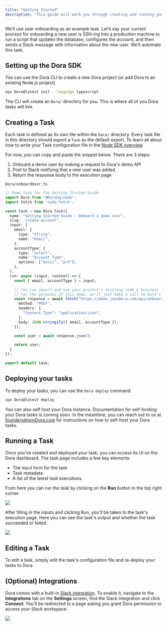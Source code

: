 ```yaml
---
title: "Getting Started"
description: "This guide will walk you through creating and running your first task on Dora."
---
```



We’ll use user onboarding as an example task.
Let’s say your current process for onboarding a new user is
SSH-ing into a production machine to run a script that updates the database,
configures the account, and then sends a Slack message with information about the new user.
We’ll automate this task.

## Setting up the Dora SDK

You can use the Dora CLI to create a new Dora project (or add Dora to an existing Node.js project)

```bash
npx Dora@latest init --language typescript
```

The CLI will create an `Dora/` directory for you. This is where all of you Dora tasks will live.

## Creating a Task

Each task is defined as its own file within the `Dora/` directory.
Every task file in this directory should export a `Task` as the default export.
To learn all about how to write your Task configuration file in the [Node SDK overview](/nodesdk/overview).

For now, you can copy and paste the snippet below. There are 3 steps:
1. Onboard a demo user by making a request to Dora's demo API
2. Post to Slack notifying that a new user was added
2. Return the response body to the execution page

`Dora/onboardUser.ts`
```typescript
// Demo task for the Getting Started Guide
import Dora from "@Dorahq/node";
import fetch from 'node-fetch';

const task = new Dora.Task({
  name: "Getting Started Guide - Onboard a demo user",
  slug: 'create-account',
  input: {
    email: {
      type: "string",
      name: "Email",
    },
    accountType: {
      type: "select",
      name: "Account Type",
      options: ["basic", "pro"],
    },
  },
  run: async (input, context) => {
    const { email, accountType } = input;

    // You can import and use your project's existing code & business logic.
    // For the purposes of this demo, we'll just make a call to Dora's demo API
    const response = await fetch("https://demo.joinDora.com/api/onboard", {
      method: "POST",
      headers: {
        "Content-Type": "application/json",
      },
      body: JSON.stringify({ email, accountType }),
    });

    const user = await response.json();

    return user;
  }
});

export default task;
```

## Deploying your tasks

To deploy your tasks, you can use the `Dora deploy` command.

```bash
npx Dora@latest deploy
```


You can also self host your Dora instance. 
Documentation for self-hosting your Dora tasks is coming soon. 
In the meantime, you can reach out to us at founders@joinDora.com for instructions on how to self-host your Dora tasks.

## Running a Task

Once you’ve created and deployed your task, you can access its UI on the Dora dashboard.
The task page includes a few key elements:

- The input form for the task
- Task metadata
- A list of the latest task executions.

From here you can run the task by clicking on the **Run** button in the top right corner.

<Frame>
  <img src="/images/task-page.png" />
</Frame>

After filling in the inputs and clicking Run, you'll be taken to the task's execution page.
Here you can see the task's output and whether the task succeeded or failed.

<Frame>
  <img src="/images/successful-execution-page.png" />
</Frame>

## Editing a Task

To edit a task, simply edit the task's configuration file and re-deploy your tasks to Dora.

## (Optional) Integrations

Dora comes with a built-in [Slack integration](/nodesdk/integrations/slack).
To enable it, navigate to the **Integrations** tab on the **Settings** screen, find the Slack integration and click **Connect**.
You'll be redirected to a page asking you grant Dora permission to access your Slack workspace.

<Frame>
  <img src="/images/disconnected-slack-integration.png" />
</Frame>